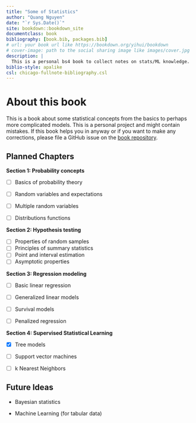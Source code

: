 ```yaml
---
title: "Some of Statistics"
author: "Quang Nguyen"
date: "`r Sys.Date()`"
site: bookdown::bookdown_site
documentclass: book
bibliography: [book.bib, packages.bib]
# url: your book url like https://bookdown.org/yihui/bookdown
# cover-image: path to the social sharing image like images/cover.jpg
description: |
  This is a personal bs4 book to collect notes on stats/ML knowledge. 
biblio-style: apalike
csl: chicago-fullnote-bibliography.csl
---
```


# About this book

This is a book about some statistical concepts from the basics to perhaps more complicated models. This is a personal project and might contain mistakes. If this book helps you in anyway or if you want to make any corrections, please file a GitHub issue on the [book repository](https://github.com/qpmnguyen/stats_knowledge).

## Planned Chapters

**Section 1: Probability concepts**

-   [ ] Basics of probability theory

-   [ ] Random variables and expectations

-   [ ] Multiple random variables

-   [ ] Distributions functions

**Section 2: Hypothesis testing**

-   [ ] Properties of random samples
-   [ ] Principles of summary statistics
-   [ ] Point and interval estimation
-   [ ] Asymptotic properties

**Section 3: Regression modeling**

-   [ ] Basic linear regression

-   [ ] Generalized linear models

-   [ ] Survival models

-   [ ] Penalized regression

**Section 4: Supervised Statistical Learning**

-   [x] Tree models

-   [ ] Support vector machines

-   [ ] k Nearest Neighbors

## Future Ideas

-   Bayesian statistics

-   Machine Learning (for tabular data)
